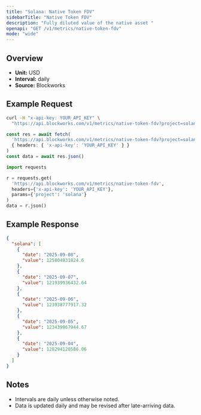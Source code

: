 ```yaml
---
title: "Solana: Native Token FDV"
sidebarTitle: "Native Token FDV"
description: "Fully diluted value of the native asset "
openapi: "GET /v1/metrics/native-token-fdv"
mode: "wide"
---
```


## Overview

- **Unit:** USD
- **Interval:** daily
- **Source:** Blockworks

## Example Request

<CodeGroup>

```bash cURL
curl -H "x-api-key: YOUR_API_KEY" \
  "https://api.blockworks.com/v1/metrics/native-token-fdv?project=solana"
```

```typescript TypeScript
const res = await fetch(
  'https://api.blockworks.com/v1/metrics/native-token-fdv?project=solana',
  { headers: { 'x-api-key': 'YOUR_API_KEY' } }
)
const data = await res.json()
```

```python Python
import requests

r = requests.get(
  'https://api.blockworks.com/v1/metrics/native-token-fdv',
  headers={'x-api-key': 'YOUR_API_KEY'},
  params={'project': 'solana'}
)
data = r.json()
```

</CodeGroup>

## Example Response

```json
{
  "solana": [
    {
      "date": "2025-09-08",
      "value": 125804931824.6
    },
    {
      "date": "2025-09-07",
      "value": 121939936432.64
    },
    {
      "date": "2025-09-06",
      "value": 123938777917.32
    },
    {
      "date": "2025-09-05",
      "value": 123439967944.67
    },
    {
      "date": "2025-09-04",
      "value": 128294120586.06
    }
  ]
}
```

## Notes
- Intervals are daily unless otherwise noted.
- Data is updated daily and may be revised after late-arriving data.